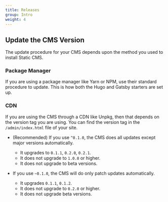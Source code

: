 ```yaml
---
title: Releases
group: Intro
weight: 4
---
```




## Update the CMS Version

The update procedure for your CMS depends upon the method you used to install Static CMS.

### Package Manager

If you are using a package manager like Yarn or NPM, use their standard procedure to update. This is how both the Hugo and Gatsby starters are set up.

### CDN

If you are using the CMS through a CDN like Unpkg, then that depends on the version tag you are using. You can find the version tag in the `/admin/index.html` file of your site.

- (Recommended) If you use `^0.1.0`, the CMS does all updates except major versions automatically.
  - It upgrades to `0.1.1`, `0.2.0`, `0.2.1`.
  - It does not upgrade to `1.0.0` or higher.
  - It does not upgrade to beta versions.

- If you use `~0.1.0`, the CMS will do only patch updates automatically.
  - It upgrades `0.1.1`, `0.1.2`.
  - It does not upgrade to `0.2.0` or higher.
  - It does not upgrade beta versions.
